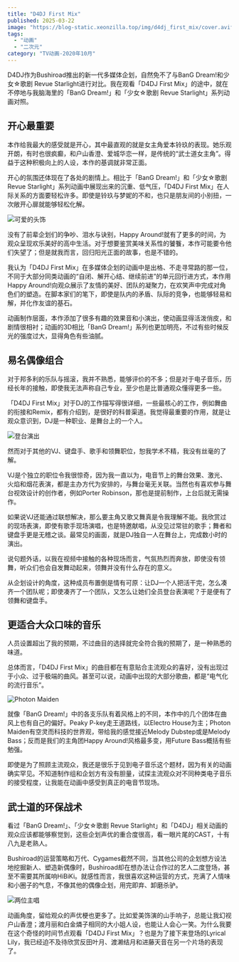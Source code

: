```yaml
---
title: "D4DJ First Mix"
published: 2025-03-22
image: "https://blog-static.xeonzilla.top/img/d4dj_first_mix/cover.avif"
tags:
  - "动画"
  - "二次元"
category: "TV动画-2020年10月"
---
```


D4DJ作为Bushiroad推出的新一代多媒体企划，自然免不了与BanG Dream!和少女☆歌剧 Revue Starlight进行对比。我在观看「D4DJ First Mix」的途中，就在不停地与我脑海里的「BanG Dream!」和「少女☆歌剧 Revue Starlight」系列动画对照。

## 开心最重要
本作给我最大的感受就是开心，其中最直观的就是女主角爱本铃玖的表现。她乐观开朗，有时也很疯癫，和户山香澄、爱城华恋一样，是传统的“武士道女主角”。得益于这种积极向上的人设，本作的基调就非常正面。

开心的氛围还体现在了各处的剧情上。相比于「BanG Dream!」和「少女☆歌剧 Revue Starlight」系列动画中展现出来的沉重、低气压，「D4DJ First Mix」在人际关系的方面要轻松许多。即使是铃玖与梦妮的不和，也只是朋友间的小别扭，一次敞开心扉就能够轻松化解。

![可爱的头饰](https://blog-static.xeonzilla.top/img/d4dj_first_mix/01.avif "可爱的头饰")

没有了前辈企划们的争吵、泪水与诀别，Happy Around!就有了更多的时间，为观众呈现欢乐美好的高中生活。对于想要鉴赏美味关系性的饕餮，本作可能要令他们失望了；但是就我而言，回归阳光正面的故事，也是不错的。

我认为「D4DJ First Mix」在多媒体企划的动画中是出格、不走寻常路的那一位，不同于大部分同类动画的“自闭、解开心结、继续前进”的单元回行进方式，本作用Happy Around!向观众展示了友情的美好、团队的凝聚力，在欢笑声中完成对角色们的塑造。在脚本家们的笔下，即使是队内的矛盾、队际的竞争，也能够轻易和解，并化作友谊的基石。

动画制作层面，本作添加了很多有趣的效果音和小演出，使动画显得活泼俏皮，和剧情很相衬；动画的3D相比「BanG Dream!」系列也更加明亮，不过有些时候反光的强度过大，显得角色有些油腻。

## 易名偶像组合
对于邦多利的乐队与摇滚，我并不熟悉，能够评价的不多；但是对于电子音乐，历经长年的接触，即使我无法声称自己专业，至少也是比普通观众懂得更多一些。

「D4DJ First Mix」对于DJ的工作描写得很详细，一些最核心的工作，例如舞曲的衔接和Remix，都有介绍到，是很好的科普渠道。我觉得最重要的作用，就是让观众意识到，DJ是一种职业、是舞台上的一个人。

![登台演出](https://blog-static.xeonzilla.top/img/d4dj_first_mix/02.avif "登台演出")

然而对于其他的VJ、键盘手、歌手和领舞职位，恕我学术不精，我没有丝毫的了解。

VJ是个独立的职位令我很惊奇，因为我一直以为，电音节上的舞台效果、激光、火焰和烟花表演，都是主办方代为安排的，与舞台毫无关联。当然也有喜欢参与舞台视效设计的创作者，例如Porter Robinson，那也是提前制作，上台后就无需操作。

如果说VJ还能通过联想解决，那么要主角又歌又舞真是令我理解不能。我欣赏过的现场表演，即使有歌手现场演唱，也是特邀献唱，从没见过常驻的歌手；舞者和键盘手更是无稽之谈。最常见的画面，就是DJ独自一人在舞台上，完成数小时的演出。

说句题外话，以我在视频中接触的各种现场而言，气氛热烈而奔放，即使没有领舞，听众们也会自发舞动起来，领舞并没有什么存在的意义。

从企划设计的角度，这种成员布置倒是情有可原：让DJ一个人把活干完，怎么凑齐一个团队呢；即使凑齐了一个团队，又怎么让她们全员登台表演呢？于是便有了领舞和键盘手。

## 更适合大众口味的音乐
人员设置超出了我的预期，不过曲目的选择就完全符合我的预期了，是一种熟悉的味道。

总体而言，「D4DJ First Mix」的曲目都在有意贴合主流观众的喜好，没有出现过于小众、过于极端的曲风。甚至可以说，动画中出现的大部分歌曲，都是“电气化的流行音乐”。

![Photon Maiden](https://blog-static.xeonzilla.top/img/d4dj_first_mix/03.avif "Photon Maiden")

就像「BanG Dream!」中的各支乐队有着风格上的不同，本作中的几个团体在曲风上也有自己的偏好。Peaky P-key走王道路线，以Electro House为主；Photon Maiden有空灵而科技的世界观，带给我的感觉接近Melody Dubstep或是Melody Bass；反而是我们的主角团Happy Around!风格最多变，用Future Bass概括有些勉强。

即使是为了照顾主流观众，我还是很乐于见到电子音乐这个题材，因为有关的动画确实罕见。不知道制作组和企划方有没有胆量，试探主流观众对不同种类电子音乐的接受程度，让我能在动画中感受到真正的电音节现场。

## 武士道的环保战术
看过「BanG Dream!」、「少女☆歌剧 Revue Starlight」和「D4DJ」相关动画的观众应该都能够察觉到，这些企划声优的重合度很高，看一眼片尾的CAST，十有八九是老熟人。

Bushiroad的运营策略和万代、Cygames截然不同，当其他公司的企划想方设法地挖掘新人、塑造新偶像时，Bushiroad却在想办法让合作过的艺人二度登场，甚至不需要其所属响HiBiKi。就感性而言，我很喜欢这种运营的方式，充满了人情味和小圈子的气息，不像其他的偶像企划，用完即弃、卸磨杀驴。

![两位主唱](https://blog-static.xeonzilla.top/img/d4dj_first_mix/04.avif "两位主唱")

动画角度，留给观众的声优梗也更多了。比如爱美饰演的山手响子，总能让我幻视户山香澄；渡月丽和白金燐子相同的大小姐人设，也能让人会心一笑。为什么我要在这个奇怪的时间节点观看「D4DJ First Mix」？也是为了接下来登场的Lyrical Lily，我已经迫不及待欣赏反田叶月、渡濑结月和进藤天音在另一个片场的表现了。
